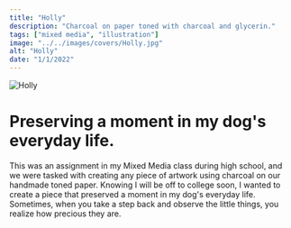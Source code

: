 ```yaml
---
title: "Holly"
description: "Charcoal on paper toned with charcoal and glycerin."
tags: ["mixed media", "illustration"]
image: "../../images/covers/Holly.jpg"
alt: "Holly"
date: "1/1/2022"
---
```





<img src={CoverImage.src} alt="Holly" class="fullImgCover"/>
<div class="caseStudy">
<Overview
  year="2022"
  tags={["class project - mixed media"]}
>

<h1 slot="header">
  Preserving a moment in my dog's everyday life.
</h1>
<div slot="overviewDescription">
  <p>
    This was an assignment in my Mixed Media class during high school, and we were tasked 
    with creating any piece of artwork using charcoal on our handmade toned paper. Knowing 
    I will be off to college soon, I wanted to create a piece that preserved a moment in my dog's everyday life. 
    Sometimes, when you take a step back and observe the little things, you realize how precious they are.
  </p>
</div>

</Overview>

</div>